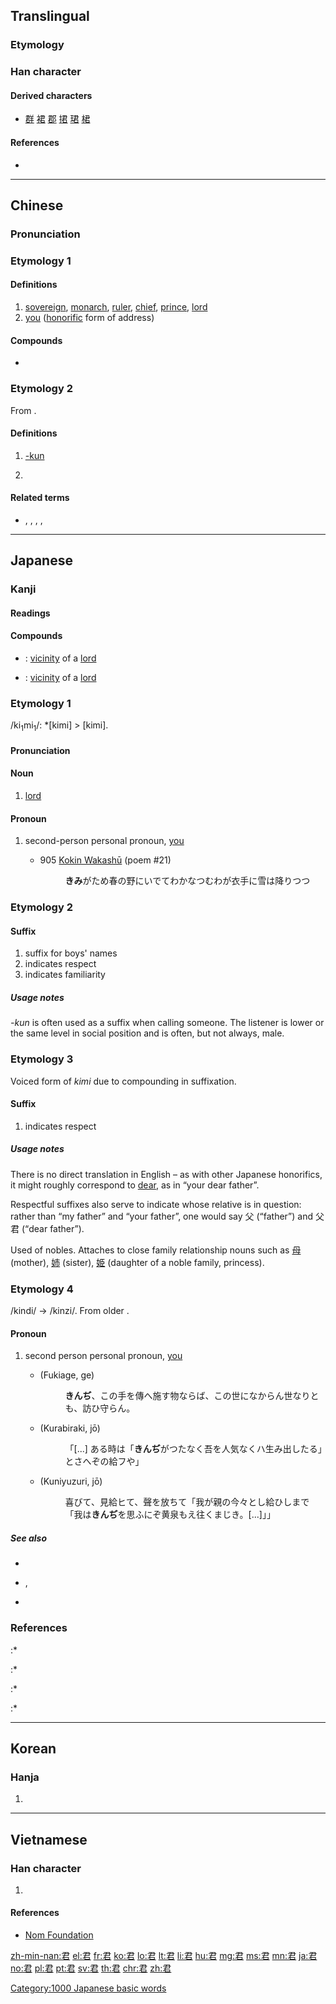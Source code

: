 ==Translingual==

===Etymology===
{{Han etyl}}

===Han character===
{{Han char|rn=30|rad=口|as=04|sn=7|four=17607|canj=SKR|ids=⿸尹口}}

====Derived characters====
* [[群]] [[裙]] [[郡]] [[捃]] [[珺]] [[桾]]

====References====
* {{Han ref|kx=0177.070|dkj=03323|dj=0394.150|hdz=10595.060|uh=541B|ud=21531|bh=A767|bd=42855}}

----

==Chinese==
{{zh-forms}}

===Pronunciation===
{{zh-pron
|m=jūn
|c=gwan1
|mn=kun
|mna=Taiwanese-Tone_1.ogg
|mc=y
|oc=y
|ma=
|cat=n,pron,suf
}}

===Etymology 1===
{{rfe|lang=zh}}

====Definitions====
{{zh-hanzi}}

# [[sovereign]], [[monarch]], [[ruler]], [[chief]], [[prince]], [[lord]]
# [[you]] ([[honorific]] form of address)

====Compounds====
* {{zh-l|君子}}

===Etymology 2===
From {{etyl|ja|zh}} {{m|ja|君|tr=-kun}}.

====Definitions====
{{zh-hanzi}}

# {{lb|zh|ACG|internet slang}} [[-kun]]
# {{rfdef|lang=zh}}
#: {{zh-l|字幕君}}

====Related terms====
* {{zh-l|桑|-san}}, {{zh-l|醬|-chan}}, {{zh-l|碳}}, {{zh-l|炭|-tan}}, {{zh-l|樣|-sama}}

----

==Japanese==

===Kanji===
{{ja-kanji|grade=3|rs=口04}}

====Readings====
{{ja-readings|goon=[[くん]] (kun)|kanon=[[くん]] (kun)|kun=[[きみ]] (kimi)}}

====Compounds====
{{der-top|Compounds}}
* {{ja-r|君側|くんそく}}: [[vicinity]] of a [[lord]]
* {{ja-r|君辺|くんぺん}}: [[vicinity]] of a [[lord]]
{{der-bottom}}

===Etymology 1===
{{ja-kanjitab|きみ|yomi=k}}
/ki<sub>1</sub>mi<sub>1</sub>/: *[kimi] > [kimi].

====Pronunciation====
{{ja-pron|yomi=k|きみ|acc=0|acc_ref=DJR,NHK}}

====Noun====
{{ja-noun|きみ}}

# [[lord]]

====Pronoun====
{{ja-pos|pronoun|きみ|キミ}}

# {{lb|ja|informal|sort=きみ}} second-person personal pronoun, [[you]]
#* 905 [[w:Kokin Wakashū|Kokin Wakashū]] (poem #21)
#*: '''きみ'''がため春の野にいでてわかなつむわが衣手に雪は降りつつ

===Etymology 2===
{{rfe|lang=ja}}

====Suffix====
{{ja-pos|suffix|くん}}

# suffix for boys' names
# indicates respect
# indicates familiarity

=====Usage notes=====
''-kun'' is often used as a suffix when calling someone. The listener is lower or the same level in social position and is often, but not always, male.

===Etymology 3===
Voiced form of ''kimi'' due to compounding in suffixation.

====Suffix====
{{ja-pos|ぎみ|suffix}}

# indicates respect
#: {{ja-usex|父'''君'''|ちち-'''ぎみ'''|'''your''' father}}

=====Usage notes=====
There is no direct translation in English – as with other Japanese honorifics, it might roughly correspond to [[dear]], as in “your dear father”.

Respectful suffixes also serve to indicate whose relative is in question: rather than “my father” and “your father”, one would say 父 (“father”) and 父君 (“dear father”).

Used of nobles. Attaches to close family relationship nouns such as [[母]] (mother), [[姉]] (sister), [[姫]] (daughter of a noble family, princess).

===Etymology 4===
/kindi/ → /kinzi/. From older {{m|ja|きむぢ|tr=kimudi}}.

====Pronoun====
{{ja-pos|pronoun|きんじ|hhira=きんぢ}}

# second person personal pronoun, [[you]]
#* {{RQ:Utsubo Monogatari}} (Fukiage, ge)
#*: '''きんぢ'''、この手を傳へ施す物ならば、この世になからん世なりとも、訪ひ守らん。
#* {{RQ:Utsubo Monogatari}} (Kurabiraki, jō)
#*: 「[...] ある時は「'''きんぢ'''がつたなく吾を人気なくハ生み出したる」とさへぞの給フや」
#* {{RQ:Utsubo Monogatari}} (Kuniyuzuri, jō)
#*: 喜びて、見給ヒて、聲を放ちて「我が親の今々とし給ひしまで「我は'''きんぢ'''を思ふにぞ黄泉もえ往くまじき。[...]」」

=====See also=====
* {{ja-r|きむぢ}}
* {{ja-r|汝|なむち}}, {{ja-r|汝|なんじ}}
* {{ja-r|御前|おまえ}}

===References===
<references/>
:* {{cite-book
|last=Kojima
|first=Noriyuki
|coauthors=Arai Eizō
|title=Shin Nihon Koten Bungaku Taikei 5: [[w:Kokin Wakashū|Kokin Wakashū]]
|publisher=[[w:Iwanami Shoten Publishing|Iwanami Shoten]]
|date=1989
|origyear=905
|language=Japanese
|isbn=4-00-240005-0
}}
:* {{R:Utsubo Monogatari 1}}
:* {{cite-book
|last=Kōno
|first=Tama
|title=Nihon Koten Bungaku Taikei 11: [[w:Utsubo Monogatari|Utsubo Monogatari]] 2
|publisher=[[w:Iwanami Shoten Publishing|Iwanami Shoten]]
|date=1961
|origyear=circa 970-999
|location=[[w:Tokyo|Tōkyō]]
|language=Japanese
|isbn=4-000-60011-7
}}
:* {{cite-book
|last=Kōno
|first=Tama
|title=Nihon Koten Bungaku Taikei 12: [[w:Utsubo Monogatari|Utsubo Monogatari]] 3
|publisher=[[w:Iwanami Shoten Publishing|Iwanami Shoten]]
|date=1962
|origyear=circa 970-999
|location=[[w:Tokyo|Tōkyō]]
|language=Japanese
|isbn=4-000-60012-5
}}

[[Category:1000 Japanese basic words]]

----

==Korean==

===Hanja===
{{ko-hanja|hangeul=군|eumhun=임금|rv=gun|mr=kun|y=kwun}}

# {{defn|lang=ko|sort=口04}}

----

==Vietnamese==

===Han character===
{{vi-hantu|[[quân]], [[vua]]|rs=口04}}

# {{defn|lang=vi|sort=口04}}

====References====
* [http://nomfoundation.org/common/nom_details.php?codepoint=541b&img=1 Nom Foundation]

[[zh-min-nan:君]]
[[el:君]]
[[fr:君]]
[[ko:君]]
[[lo:君]]
[[lt:君]]
[[li:君]]
[[hu:君]]
[[mg:君]]
[[ms:君]]
[[mn:君]]
[[ja:君]]
[[no:君]]
[[pl:君]]
[[pt:君]]
[[sv:君]]
[[th:君]]
[[chr:君]]
[[zh:君]]